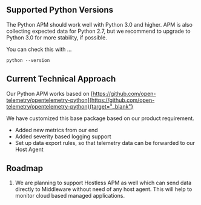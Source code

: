 ## Supported Python Versions

The Python APM should work well with Python 3.0 and higher.
APM is also collecting expected data for Python 2.7, but we recommend to upgrade to Python 3.0 for more stability, if possible.

You can check this with ...
```
python --version
```

## Current Technical Approach

Our Python APM  works based on [https://github.com/open-telemetry/opentelemetry-python](https://github.com/open-telemetry/opentelemetry-python){target="_blank"}

We have customized this base package based on our product requirement. 
* Added new metrics from our end
* Added severity based logging support
* Set up data export rules, so that telemetry data can be forwarded to our Host Agent

## Roadmap

1. We are planning to support Hostless APM as well which can send data directly to Middleware without need of any host agent. 
This will help to monitor cloud based managed applications.
